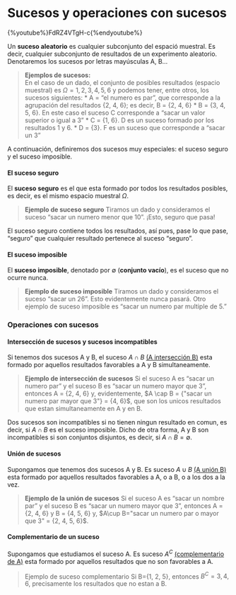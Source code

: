 
# Sucesos y operaciones con sucesos

{%youtube%}FdRZ4VTgH-c{%endyoutube%}

Un __suceso aleatorio__ es cualquier subconjunto del espació muestral. Es decir, cualquier subconjunto de resultados de un experimento aleatorio. Denotaremos los sucesos por letras mayúsculas A, B...

> __Ejemplos de sucesos:__  
En el caso de un dado, el conjunto de posibles resultados (espacio muestral) es $\Omega ={1, 2, 3, 4, 5, 6}$ y podemos tener, entre otros, los sucesos siguientes:
* A = "el numero es par", que corresponde a la agrupación del resultados {2, 4, 6}; es decir, B = {2, 4, 6}
* B = {3, 4, 5, 6}. En este caso el suceso C corresponde a "sacar un valor superior o igual a 3"
* C = {1, 6}. D es un suceso formado por los resultados 1 y 6.
* D = {3}. F es un suceso que corresponde a "sacar un 3"

A continuación, definiremos dos sucesos muy especiales: el suceso seguro y el suceso imposible.

#### El suceso seguro

El __suceso seguro__ es el que esta formado por todos los resultados posibles, es decir, es el mismo espacio muestral $\Omega$.

> __Ejemplo de suceso seguro__
Tiramos un dado y consideramos el suceso "sacar un numero menor que 10". ¡Esto, seguro que pasa!

El suceso seguro contiene todos los resultados, así pues, pase lo que pase, "seguro" que cualquier resultado pertenece al suceso "seguro".

#### El suceso imposible

El __suceso imposible__, denotado por $\emptyset$ (__conjunto vacío__), es el suceso que no ocurre nunca.

> __Ejemplo de suceso imposible__
Tiramos un dado y consideramos el suceso "sacar un 26". Esto evidentemente nunca pasará. Otro ejemplo de suceso imposible es "sacar un numero par multiple de 5."

### Operaciones con sucesos

#### Intersección de sucesos y sucesos incompatibles

Si tenemos dos sucesos A y B, el suceso $A \cap B$ [(A intersección B)](https://es.wikipedia.org/wiki/Intersecci%C3%B3n_de_conjuntos) esta formado por aquellos resultados favorables a A y B simultaneamente.

> __Ejemplo de intersección de sucesos__
Si el suceso A es "sacar un numero par" y el suceso B es "sacar un numero mayor que 3", entonces A = {2, 4, 6} y, evidentemente, $A \cap B = {"sacar un numero par mayor que 3"} = {4, 6}$, que son los unicos resultados que estan simultaneamente en A y en B.

Dos sucesos son incompatibles si no tienen ningun resultado en comun, es decir, si $A \cap B$ es el suceso imposible. Dicho de otra forma, A y B son incompatibles si son conjuntos disjuntos, es decir, si $A \cap B = \emptyset$.

#### Unión de sucesos

Supongamos que tenemos dos sucesos A y B. Es suceso $A \cup B$ [(A unión B)](https://es.wikipedia.org/wiki/Uni%C3%B3n_de_conjuntos) esta formado por aquellos resultados favorables a A, o a B, o a los dos a la vez.

> __Ejemplo de la unión de sucesos__
Si el suceso A es "sacar un nombre par" y el suceso B es "sacar un numero mayor que 3", entonces A = {2, 4, 6} y B = {4, 5, 6} y,  $A\cup B="sacar un numero par o mayor que 3" = {2, 4, 5, 6}$.

#### Complementario de un suceso

Supongamos que estudiamos el suceso A. Es suceso ${ A }^{ C }$ [(complementario de A)](https://es.wikipedia.org/wiki/Complemento_de_un_conjunto) esta formado por aquellos resultados que no son favorables a A.

> Ejemplo de suceso complementario
Si B={1, 2, 5}, entonces ${ B }^{ C } = {3, 4, 6}$, precisamente los resultados que no estan a B. 

